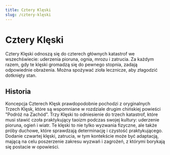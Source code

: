```yaml
---
title: Cztery Klęski
slug: /cztery-klęski
---
```


# Cztery Klęski

Cztery Klęski odnoszą się do czterech głównych katastrof we wszechświecie: uderzenia pioruna, ognia, mrozu i zatrucia. Za każdym razem, gdy te klęski gromadzą się do pewnego stopnia, zadają odpowiednie obrażenia. Można spożywać zioła lecznicze, aby złagodzić dotknięty stan.

## Historia

Koncepcja Czterech Klęsk prawdopodobnie pochodzi z oryginalnych Trzech Klęsk, które są wspomniane w rozdziale drugim chińskiej powieści "Podróż na Zachód". Trzy Klęski to odniesienie do trzech katastrof, które musi stawić czoła praktykujący taoizm podczas swojej kultury: uderzenie pioruna, ogień i wiatr. Te klęski to nie tylko wyzwania fizyczne, ale także próby duchowe, które sprawdzają determinację i czystość praktykującego. Dodanie czwartej klęski, zatrucia, w tym kontekście może być adaptacją, mającą na celu poszerzenie zakresu wyzwań i zagrożeń, z którymi borykają się postacie w opowieści.